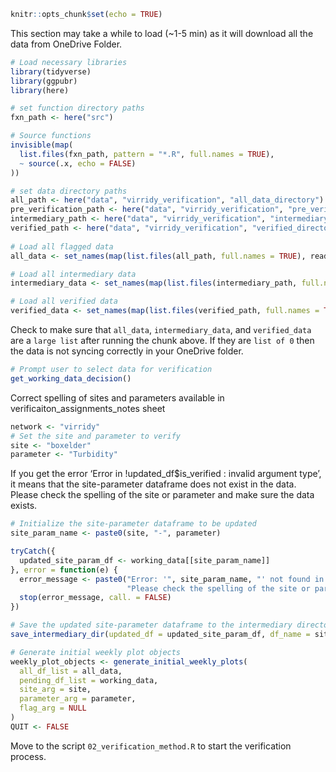 ```r
knitr::opts_chunk$set(echo = TRUE)
```

This section may take a while to load (~1-5 min) as it will download all the data from OneDrive Folder. 

```r
# Load necessary libraries
library(tidyverse)
library(ggpubr)
library(here)

# set function directory paths
fxn_path <- here("src")

# Source functions
invisible(map(
  list.files(fxn_path, pattern = "*.R", full.names = TRUE),
  ~ source(.x, echo = FALSE)
))

# set data directory paths
all_path <- here("data", "virridy_verification", "all_data_directory")
pre_verification_path <- here("data", "virridy_verification", "pre_verification_directory")
intermediary_path <- here("data", "virridy_verification", "intermediary_directory")
verified_path <- here("data", "virridy_verification", "verified_directory")
  
# Load all flagged data
all_data <- set_names(map(list.files(all_path, full.names = TRUE), read_rds), list.files(all_path))

# Load all intermediary data
intermediary_data <- set_names(map(list.files(intermediary_path, full.names = TRUE), read_rds), list.files(intermediary_path))

# Load all verified data
verified_data <- set_names(map(list.files(verified_path, full.names = TRUE), read_rds), list.files(verified_path))
```

Check to make sure that `all_data`, `intermediary_data`, and `verified_data` are a `large list` after running the chunk above. If they are `list of 0` then the data is not syncing correctly in your OneDrive folder. 

```r
# Prompt user to select data for verification
get_working_data_decision()
```

Correct spelling of sites and parameters available in verificaiton_assignments_notes sheet

```r
network <- "virridy"
# Set the site and parameter to verify
site <- "boxelder"
parameter <- "Turbidity"
```

If you get the error 'Error in !updated_df\$is_verified : invalid argument type', it means that the site-parameter dataframe does not exist in the data. Please check the spelling of the site or parameter and make sure the data exists.

```r
# Initialize the site-parameter dataframe to be updated
site_param_name <- paste0(site, "-", parameter)

tryCatch({
  updated_site_param_df <- working_data[[site_param_name]]
}, error = function(e) {
  error_message <- paste0("Error: '", site_param_name, "' not found in the data.\n",
                          "Please check the spelling of the site or parameter and make sure the data exists.")
  stop(error_message, call. = FALSE)
})

# Save the updated site-parameter dataframe to the intermediary directory
save_intermediary_dir(updated_df = updated_site_param_df, df_name = site_param_name)
```

```r
# Generate initial weekly plot objects
weekly_plot_objects <- generate_initial_weekly_plots(
  all_df_list = all_data,
  pending_df_list = working_data, 
  site_arg = site,
  parameter_arg = parameter,
  flag_arg = NULL
)
QUIT <- FALSE
```

Move to the script `02_verification_method.R` to start the verification process.
